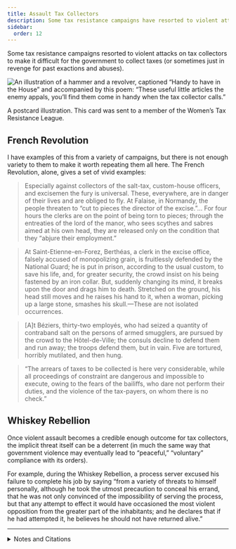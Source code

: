 ```yaml
---
title: Assault Tax Collectors
description: Some tax resistance campaigns have resorted to violent attacks on tax collectors.
sidebar:
  order: 12
---
```


Some tax resistance campaigns resorted to violent attacks on tax collectors to make it difficult for the government to collect taxes (or sometimes just in revenge for past exactions and abuses).

![An illustration of a hammer and a revolver, captioned “Handy to have in the House” and accompanied by this poem: “These useful little articles the enemy appals, you’ll find them come in handy when the tax collector calls.”](../../../assets/handy-in-the-house.png)
<figcaption>A postcard illustration. This card was sent to a member of the Women’s Tax Resistance League.</figcaption>

## <Badge text="Example" size="medium" /> French Revolution

I have examples of this from a variety of campaigns, but there is not enough variety to them to make it worth repeating them all here.
The French Revolution, alone, gives a set of vivid examples:

> Especially against collectors of the salt-tax, custom-house officers, and excisemen the fury is universal.
> These, everywhere, are in danger of their lives and are obliged to fly.
> At Falaise, in Normandy, the people threaten to “cut to pieces the director of the excise.”…
> For four hours the clerks are on the point of being torn to pieces; through the entreaties of the lord of the manor, who sees scythes and sabres aimed at his own head, they are released only on the condition that they “abjure their employment.”

> At Saint-Etienne-en-Forez, Berthéas, a clerk in the excise office, falsely accused of monopolizing grain, is fruitlessly defended by the National Guard; he is put in prison, according to the usual custom, to save his life, and, for greater security, the crowd insist on his being fastened by an iron collar.
> But, suddenly changing its mind, it breaks upon the door and drags him to death.
> Stretched on the ground, his head still moves and he raises his hand to it, when a woman, picking up a large stone, smashes his skull.—These are not isolated occurrences.

> [A]t Béziers, thirty-two employés, who had seized a quantity of contraband salt on the persons of armed smugglers, are pursued by the crowd to the Hôtel-de-Ville; the consuls decline to defend them and run away; the troops defend them, but in vain.
> Five are tortured, horribly mutilated, and then hung.

> “The arrears of taxes to be collected is here very considerable, while all proceedings of constraint are dangerous and impossible to execute, owing to the fears of the bailiffs, who dare not perform their duties, and the violence of the tax-payers, on whom there is no check.”

## <Badge text="Example" size="medium" /> Whiskey Rebellion

Once violent assault becomes a credible enough outcome for tax collectors, the implicit threat itself can be a deterrent (in much the same way that government violence may eventually lead to “peaceful,” “voluntary” compliance with its orders).

For example, during the Whiskey Rebellion, a process server excused his failure to complete his job by saying “from a variety of threats to himself personally, although he took the utmost precaution to conceal his errand, that he was not only convinced of the impossibility of serving the process, but that any attempt to effect it would have occasioned the most violent opposition from the greater part of the inhabitants; and he declares that if he had attempted it, he believes he should not have returned alive.”

<hr />

<details>
<summary>Notes and Citations</summary>

* Taine, Hippolyte <i>The French Revolution</i>, Vol I. (1897) p. 68, 272–75
* “Letter of the Minister of Justice, Duport” 7 January 1792, quoted in Taine, Hippolyte op. cit., p. 279
* Hamilton, Alexander “Report on Opposition to Internal Duties” (5 August 1794) <i>The Works of Alexander Hamilton</i>, Vol. IV (1851) p. 582

</details>
